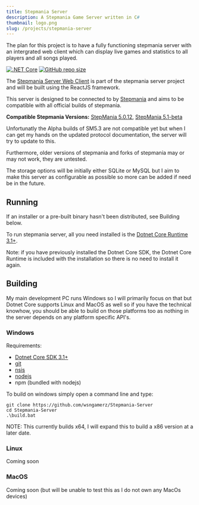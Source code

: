 ```yaml
---
title: Stepmania Server
description: A Stepmania Game Server written in C#
thumbnail: logo.png
slug: /projects/stepmania-server
---
```


The plan for this project is to have a fully functioning stepmania server with an intergrated web client which can
display live games and statistics to all players and all songs played.

[![.NET Core](https://github.com/wsngamerz/Stepmania-Server/workflows/.NET%20Core/badge.svg)](https://github.com/wsngamerz/Stepmania-Server/actions)
[![GitHub repo size](https://img.shields.io/github/repo-size/wsngamerz/Stepmania-Server)](https://github.com/wsngamerz/Stepmania-Server)

The [Stepmania Server Web Client](https://github.com/wsngamerz/Stepmania-Server-Web) is part of the stepmania server
project and will be built using the ReactJS framework.

This server is designed to be connected to by [Stepmania](https://github.com/stepmania/stepmania) and aims to be
compatible with all official builds of stepmania.

**Compatible Stepmania Versions:**
[StepMania 5.0.12](https://github.com/stepmania/stepmania/releases/tag/v5.0.12),
[StepMania 5.1-beta](https://github.com/stepmania/stepmania/releases/tag/v5.1.0-b2)

Unfortunatly the Alpha builds of SM5.3 are not compatible yet but when I can get my hands on the updated protocol
documentation, the server will try to update to this.

Furthermore, older versions of stepmania and forks of stepmania may or may not work, they are untested.

The storage options will be initially either SQLite or MySQL but I aim to make this server as configurable as possible
so more can be added if need be in the future.

## Running

If an installer or a pre-built binary hasn't been distributed, see Building below.

To run stepmania server, all you need installed is the
[Dotnet Core Runtime 3.1+](https://dotnet.microsoft.com/download).

Note: if you have previously installed the Dotnet Core SDK, the Dotnet Core Runtime is included with the installation
so there is no need to install it again.

## Building

My main development PC runs Windows so I will primarily focus on that but Dotnet Core supports Linux and MacOS as well
so if you have the technical knowhow, you should be able to build on those platforms too as nothing in the server
depends on any platform specific API's.

### Windows

Requirements:

-   [Dotnet Core SDK 3.1+](https://dotnet.microsoft.com/download)
-   [git](https://git-scm.com/downloads)
-   [nsis](https://nsis.sourceforge.io/Download)
-   [nodejs](https://nodejs.org/en/download/)
-   npm (bundled with nodejs)

To build on windows simply open a command line and type:

```batch
git clone https://github.com/wsngamerz/Stepmania-Server
cd Stepmania-Server
.\build.bat
```

NOTE: This currently builds x64, I will expand this to build a x86 version at a later date.

### Linux

Coming soon

### MacOS

Coming soon (but will be unable to test this as I do not own any MacOs devices)
